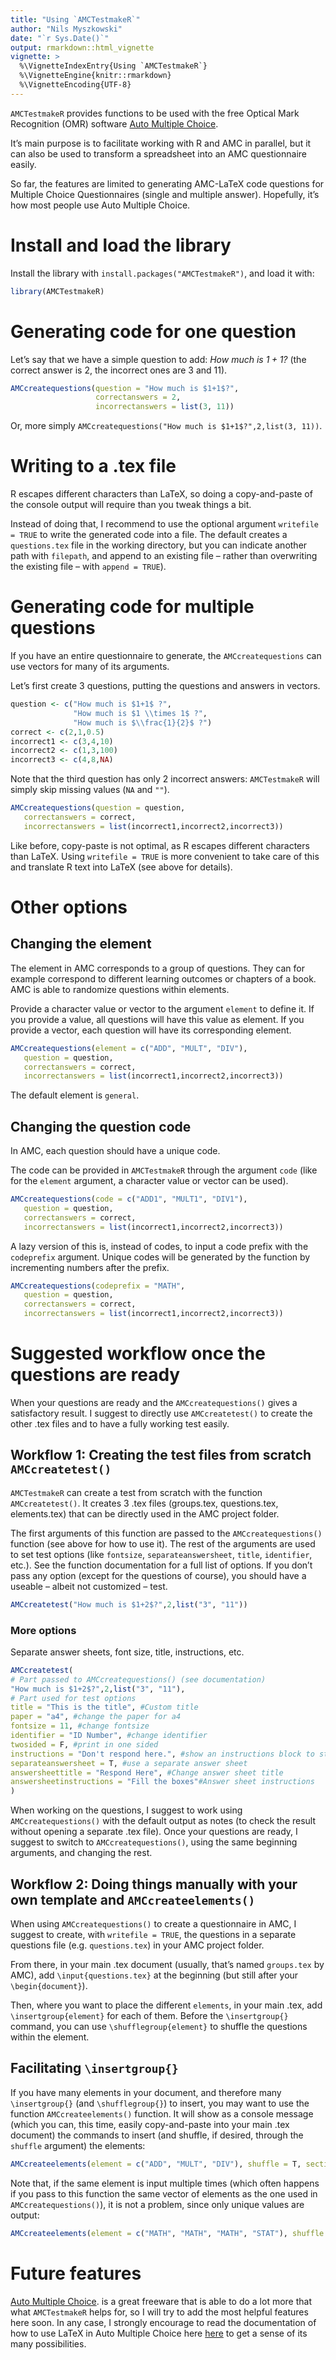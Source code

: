 ```yaml
---
title: "Using `AMCTestmakeR`"
author: "Nils Myszkowski"
date: "`r Sys.Date()`"
output: rmarkdown::html_vignette
vignette: >
  %\VignetteIndexEntry{Using `AMCTestmakeR`}
  %\VignetteEngine{knitr::rmarkdown}
  %\VignetteEncoding{UTF-8}
---
```



`AMCTestmakeR` provides functions to be used with the free Optical Mark Recognition (OMR) software [Auto Multiple Choice](http://home.gna.org/auto-qcm/index.en).

It's main purpose is to facilitate working with R and AMC in parallel, but it can also be used to transform a spreadsheet into an AMC questionnaire easily.

So far, the features are limited to generating AMC-LaTeX code questions for Multiple Choice Questionnaires (single and multiple answer). Hopefully, it's how most people use Auto Multiple Choice.

# Install and load the library

Install the library with `install.packages("AMCTestmakeR")`, and load it with:

```r
library(AMCTestmakeR)
```

# Generating code for one question

Let's say that we have a simple question to add: *How much is $1+1$?* (the correct answer is $2$, the incorrect ones are $3$ and $11$).

```r
AMCcreatequestions(question = "How much is $1+1$?",
                   correctanswers = 2,
                   incorrectanswers = list(3, 11))
```
Or, more simply `AMCcreatequestions("How much is $1+1$?",2,list(3, 11))`.

# Writing to a .tex file

R escapes different characters than LaTeX, so doing a copy-and-paste of the console output will require than you tweak things a bit.

Instead of doing that, I recommend to use the optional argument `writefile = TRUE` to write the generated code into a file. The default creates a `questions.tex` file in the working directory, but you can indicate another path with `filepath`, and append to an existing file -- rather than overwriting the existing file -- with `append = TRUE`).


# Generating code for multiple questions

If you have an entire questionnaire to generate, the `AMCcreatequestions` can use vectors for many of its arguments.

Let's first create 3 questions, putting the questions and answers in vectors.

```r
question <- c("How much is $1+1$ ?",
              "How much is $1 \\times 1$ ?",
              "How much is $\\frac{1}{2}$ ?")
correct <- c(2,1,0.5)
incorrect1 <- c(3,4,10)
incorrect2 <- c(1,3,100)
incorrect3 <- c(4,8,NA)
```

Note that the third question has only 2 incorrect answers: `AMCTestmakeR` will simply skip missing values (`NA` and `""`).

```r
AMCcreatequestions(question = question,
   correctanswers = correct,
   incorrectanswers = list(incorrect1,incorrect2,incorrect3))
```

Like before, copy-paste is not optimal, as R escapes different characters than LaTeX. Using `writefile = TRUE` is more convenient to take care of this and translate R text into LaTeX (see above for details).

# Other options

## Changing the element

The element in AMC corresponds to a group of questions. They can for example correspond to different learning outcomes or chapters of a book. AMC is able to randomize questions within elements.

Provide a character value or vector to the argument `element` to define it. If you provide a value, all questions will have this value as element. If you provide a vector, each question will have its corresponding element.

```r
AMCcreatequestions(element = c("ADD", "MULT", "DIV"),
   question = question,
   correctanswers = correct,
   incorrectanswers = list(incorrect1,incorrect2,incorrect3))
```

The default element is `general`.

## Changing the question code

In AMC, each question should have a unique code.

The code can be provided in `AMCTestmakeR` through the argument `code` (like for the `element` argument, a character value or vector can be used).

```r
AMCcreatequestions(code = c("ADD1", "MULT1", "DIV1"),
   question = question,
   correctanswers = correct,
   incorrectanswers = list(incorrect1,incorrect2,incorrect3))
```

A lazy version of this is, instead of codes, to input a code prefix with the `codeprefix` argument. Unique codes will be generated by the function by incrementing numbers after the prefix.

```r
AMCcreatequestions(codeprefix = "MATH",
   question = question,
   correctanswers = correct,
   incorrectanswers = list(incorrect1,incorrect2,incorrect3))
```

# Suggested workflow once the questions are ready

When your questions are ready and the `AMCcreatequestions()` gives a satisfactory result. I suggest to directly use `AMCcreatetest()` to create the other .tex files and to have a fully working test easily.

## Workflow 1: Creating the test files from scratch `AMCcreatetest()`

`AMCTestmakeR` can create a test from scratch with the function `AMCcreatetest()`. It creates 3 .tex files (groups.tex, questions.tex, elements.tex) that can be directly used in the AMC project folder.

The first arguments of this function are passed to the `AMCcreatequestions()` function (see above for how to use it). The rest of the arguments are used to set test options (like `fontsize`, `separateanswersheet`, `title`, `identifier`, etc.). See the function documentation for a full list of options. If you don't pass any option (except for the questions of course), you should have a useable -- albeit not customized -- test.


```r
AMCcreatetest("How much is $1+2$?",2,list("3", "11"))
```


### More options

Separate answer sheets, font size, title, instructions, etc.

```r
AMCcreatetest(
# Part passed to AMCcreatequestions() (see documentation)
"How much is $1+2$?",2,list("3", "11"),
# Part used for test options
title = "This is the title", #Custom title
paper = "a4", #change the paper for a4
fontsize = 11, #change fontsize
identifier = "ID Number", #change identifier
twosided = F, #print in one sided
instructions = "Don't respond here.", #show an instructions block to students (on questions part)
separateanswersheet = T, #use a separate answer sheet
answersheettitle = "Respond Here", #Change answer sheet title
answersheetinstructions = "Fill the boxes"#Answer sheet instructions
)
```

When working on the questions, I suggest to work using `AMCcreatequestions()` with the default output as notes (to check the result without opening a separate .tex file). Once your questions are ready, I suggest to switch to `AMCcreatequestions()`, using the same beginning arguments, and changing the rest.


## Workflow 2: Doing things manually with your own template and `AMCcreateelements()`

When using `AMCcreatequestions()` to create a questionnaire in AMC, I suggest to create, with `writefile = TRUE`, the questions in a separate questions file (e.g. `questions.tex`) in your AMC project folder.

From there, in your main .tex document (usually, that's named `groups.tex` by AMC), add `\input{questions.tex}` at the beginning (but still after your `\begin{document}`).

Then, where you want to place the different `elements`, in your main .tex, add `\insertgroup{element}` for each of them. Before the `\insertgroup{}` command, you can use `\shufflegroup{element}` to shuffle the questions within the element.

## Facilitating `\insertgroup{}`

If you have many elements in your document, and therefore many `\insertgroup{}` (and `\shufflegroup{}`) to insert, you may want to use the function `AMCcreateelements()` function. It will show as a console message (which you can, this time, easily copy-and-paste into your main .tex document) the commands to insert (and shuffle, if desired, through the `shuffle` argument) the elements:

```r
AMCcreateelements(element = c("ADD", "MULT", "DIV"), shuffle = T, sections = T)
```

Note that, if the same element is input multiple times (which often happens if you pass to this function the same vector of elements as the one used in `AMCcreatequestions()`), it is not a problem, since only unique values are output:

```r
AMCcreateelements(element = c("MATH", "MATH", "MATH", "STAT"), shuffle = F, sections = F)
```



# Future features

[Auto Multiple Choice](http://home.gna.org/auto-qcm/index.en). is a great freeware that is able to do a lot more that what `AMCTestmakeR` helps for, so I will try to add the most helpful features here soon. In any case, I strongly encourage to read the documentation of how to use LaTeX in Auto Multiple Choice here [here](http://home.gna.org/auto-qcm/auto-multiple-choice.en/latex.shtml) to get a sense of its many possibilities.



